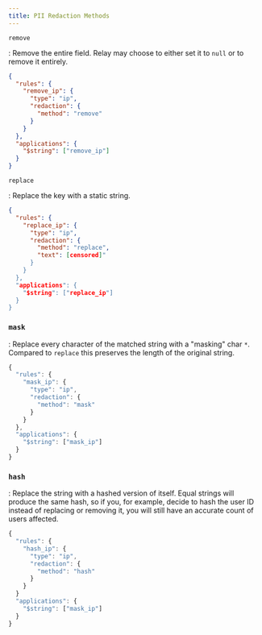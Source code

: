 ```yaml
---
title: PII Redaction Methods
---
```


`remove`

: Remove the entire field. Relay may choose to either set it to `null` or to
  remove it entirely.

  ```json
  {
    "rules": {
      "remove_ip": {
        "type": "ip",
        "redaction": {
          "method": "remove"
        }
      }
    },
    "applications": {
      "$string": ["remove_ip"]
    }
  }
  ```

`replace`

: Replace the key with a static string.

  ```json
  {
    "rules": {
      "replace_ip": {
        "type": "ip",
        "redaction": {
          "method": "replace",
          "text": [censored]"
        }
      }
    },
    "applications": {
      "$string": ["replace_ip"]
    }
  }
  ```

### `mask`

: Replace every character of the matched string with a "masking" char `*`. Compared
  to `replace` this preserves the length of the original string.

  ```javascript
  {
    "rules": {
      "mask_ip": {
        "type": "ip",
        "redaction": {
          "method": "mask"
        }
      }
    },
    "applications": {
      "$string": ["mask_ip"]
    }
  }
  ```

### `hash`

: Replace the string with a hashed version of itself. Equal strings will produce
  the same hash, so if you, for example, decide to hash the user ID instead of
  replacing or removing it, you will still have an accurate count of users
  affected.

  ```javascript
  {
    "rules": {
      "hash_ip": {
        "type": "ip",
        "redaction": {
          "method": "hash"
        }
      }
    }
    "applications": {
      "$string": ["mask_ip"]
    }
  }
  ```
